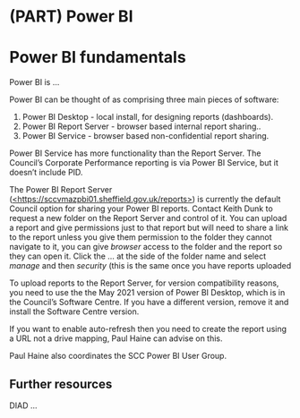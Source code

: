 # (PART) Power BI {.unnumbered}

# Power BI fundamentals

Power BI is ...

Power BI can be thought of as comprising three main pieces of software:

1.  Power BI Desktop - local install, for designing reports (dashboards).
2.  Power BI Report Server - browser based internal report sharing..
3.  Power BI Service - browser based non-confidential report sharing.

Power BI Service has more functionality than the Report Server. The Council's Corporate Performance reporting is via Power BI Service, but it doesn't include PID.

The Power BI Report Server ([<https://sccvmazpbi01.sheffield.gov.uk/reports>](https://sccvmazpbi01.sheffield.gov.uk/reports)) is currently the default Council option for sharing your Power BI reports. Contact Keith Dunk to request a new folder on the Report Server and control of it. You can upload a report and give permissions just to that report but will need to share a link to the report unless you give them permission to the folder they cannot navigate to it, you can give *browser* access to the folder and the report so they can open it. Click the ... at the side of the folder name and select *manage* and then *security* (this is the same once you have reports uploaded

To upload reports to the Report Server, for version compatibility reasons, you need to use the the May 2021 version of Power BI Desktop, which is in the Council's Software Centre. If you have a different version, remove it and install the Software Centre version.

If you want to enable auto-refresh then you need to create the report using a URL not a drive mapping, Paul Haine can advise on this.

Paul Haine also coordinates the SCC Power BI User Group.

## Further resources

DIAD ...
